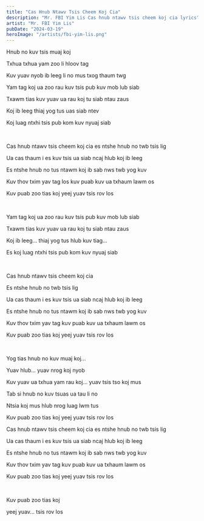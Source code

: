 ```yaml
---
title: "Cas Hnub Ntawv Tsis Cheem Koj Cia"
description: "Mr. FBI Yim Lis Cas hnub ntawv tsis cheem koj cia lyrics"
artist: "Mr. FBI Yim Lis"
pubDate: "2024-03-19"
heroImage: "/artists/fbi-yim-lis.png"
---
```


Hnub no kuv tsis muaj koj

Txhua txhua yam zoo li hloov tag

Kuv yuav nyob ib leeg li no mus txog thaum twg

Yam tag koj ua zoo rau kuv tsis pub kuv mob lub siab

Txawm tias kuv yuav ua rau koj tu siab ntau zaus

Koj ib leeg thiaj yog tus uas siab ntev

Koj luag ntxhi tsis pub kom kuv nyuaj siab

<br />

Cas hnub ntawv tsis cheem koj cia es ntshe hnub no twb tsis lig

Ua cas thaum i es kuv tsis ua siab ncaj hlub koj ib leeg

Es ntshe hnub no tus ntawm koj ib sab nws twb yog kuv

Kuv thov txim yav tag los kuv puab kuv ua txhaum lawm os

Kuv puab zoo tias koj yeej yuav tsis rov los

<br />

Yam tag koj ua zoo rau kuv tsis pub kuv mob lub siab

Txawm tias kuv yuav ua rau koj tu siab ntau zaus

Koj ib leeg... thiaj yog tus hlub kuv tiag...

Es koj luag ntxhi tsis pub kom kuv nyuaj siab

<br />

Cas hnub ntawv tsis cheem koj cia

Es ntshe hnub no twb tsis lig

Ua cas thaum i es kuv tsis ua siab ncaj hlub koj ib leeg

Es ntshe hnub no tus ntawm koj ib sab nws twb yog kuv

Kuv thov txim yav tag kuv puab kuv ua txhaum lawm os

Kuv puab zoo tias koj yeej yuav tsis rov los

<br />

Yog tias hnub no kuv muaj koj...

Yuav hlub... yuav nrog koj nyob

Kuv yuav ua txhua yam rau koj... yuav tsis tso koj mus

Tab si hnub no kuv tsuas ua tau li no

Ntsia koj mus hlub nrog luag lwm tus

Kuv puab zoo tias koj yeej yuav tsis rov los

Cas hnub ntawv tsis cheem koj cia es ntshe hnub no twb tsis lig

Ua cas thaum i es kuv tsis ua siab ncaj hlub koj ib leeg

Es ntshe hnub no tus ntawm koj ib sab nws twb yog kuv

Kuv thov txim yav tag kuv puab kuv ua txhaum lawm os

Kuv puab zoo tias koj yeej yuav tsis rov los

<br />

Kuv puab zoo tias koj

yeej yuav... tsis rov los
